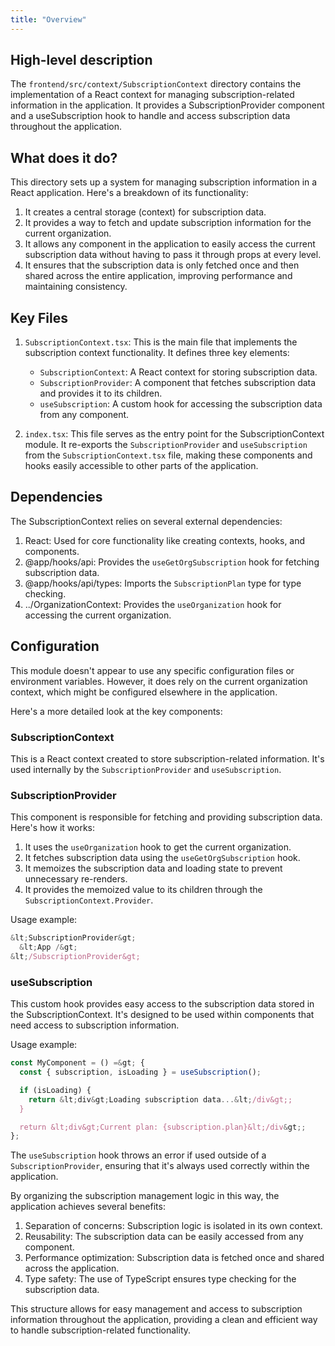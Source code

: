 ```yaml
---
title: "Overview"
---
```


## High-level description
The `frontend/src/context/SubscriptionContext` directory contains the implementation of a React context for managing subscription-related information in the application. It provides a SubscriptionProvider component and a useSubscription hook to handle and access subscription data throughout the application.

## What does it do?
This directory sets up a system for managing subscription information in a React application. Here's a breakdown of its functionality:

1. It creates a central storage (context) for subscription data.
2. It provides a way to fetch and update subscription information for the current organization.
3. It allows any component in the application to easily access the current subscription data without having to pass it through props at every level.
4. It ensures that the subscription data is only fetched once and then shared across the entire application, improving performance and maintaining consistency.

## Key Files
1. `SubscriptionContext.tsx`: This is the main file that implements the subscription context functionality. It defines three key elements:

   - `SubscriptionContext`: A React context for storing subscription data.
   - `SubscriptionProvider`: A component that fetches subscription data and provides it to its children.
   - `useSubscription`: A custom hook for accessing the subscription data from any component.

2. `index.tsx`: This file serves as the entry point for the SubscriptionContext module. It re-exports the `SubscriptionProvider` and `useSubscription` from the `SubscriptionContext.tsx` file, making these components and hooks easily accessible to other parts of the application.

## Dependencies
The SubscriptionContext relies on several external dependencies:

1. React: Used for core functionality like creating contexts, hooks, and components.
2. @app/hooks/api: Provides the `useGetOrgSubscription` hook for fetching subscription data.
3. @app/hooks/api/types: Imports the `SubscriptionPlan` type for type checking.
4. ../OrganizationContext: Provides the `useOrganization` hook for accessing the current organization.

## Configuration
This module doesn't appear to use any specific configuration files or environment variables. However, it does rely on the current organization context, which might be configured elsewhere in the application.

Here's a more detailed look at the key components:

### SubscriptionContext
This is a React context created to store subscription-related information. It's used internally by the `SubscriptionProvider` and `useSubscription`.

### SubscriptionProvider
This component is responsible for fetching and providing subscription data. Here's how it works:

1. It uses the `useOrganization` hook to get the current organization.
2. It fetches subscription data using the `useGetOrgSubscription` hook.
3. It memoizes the subscription data and loading state to prevent unnecessary re-renders.
4. It provides the memoized value to its children through the `SubscriptionContext.Provider`.

Usage example:

```jsx
&lt;SubscriptionProvider&gt;
  &lt;App /&gt;
&lt;/SubscriptionProvider&gt;
```

### useSubscription
This custom hook provides easy access to the subscription data stored in the SubscriptionContext. It's designed to be used within components that need access to subscription information.

Usage example:

```jsx
const MyComponent = () =&gt; {
  const { subscription, isLoading } = useSubscription();

  if (isLoading) {
    return &lt;div&gt;Loading subscription data...&lt;/div&gt;;
  }

  return &lt;div&gt;Current plan: {subscription.plan}&lt;/div&gt;;
};
```

The `useSubscription` hook throws an error if used outside of a `SubscriptionProvider`, ensuring that it's always used correctly within the application.

By organizing the subscription management logic in this way, the application achieves several benefits:

1. Separation of concerns: Subscription logic is isolated in its own context.
2. Reusability: The subscription data can be easily accessed from any component.
3. Performance optimization: Subscription data is fetched once and shared across the application.
4. Type safety: The use of TypeScript ensures type checking for the subscription data.

This structure allows for easy management and access to subscription information throughout the application, providing a clean and efficient way to handle subscription-related functionality.
